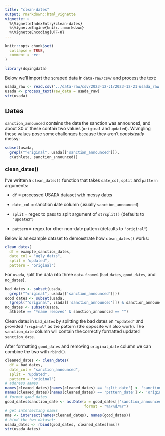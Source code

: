 ```yaml
---
title: "clean-dates"
output: rmarkdown::html_vignette
vignette: >
  %\VignetteIndexEntry{clean-dates}
  %\VignetteEngine{knitr::rmarkdown}
  %\VignetteEncoding{UTF-8}
---
```


```r
knitr::opts_chunk$set(
  collapse = TRUE,
  comment = "#>"
)
```

```r
library(dopingdata)
```


Below we'll import the scraped data in `data-raw/csv/` and process the text:

```r
usada_raw <- read.csv("../data-raw/csv/2023-12-21/2023-12-21-usada_raw.csv")
usada <- process_text(raw_data = usada_raw)
str(usada)
```

## Dates

`sanction_announced` contains the date the sanction was announced, and about 30 of these contain two values (`original` and `updated`). Wrangling these values pose some challenges because they aren't *consistently* messy:

```r
subset(usada, 
  grepl("^original", usada[['sanction_announced']]), 
  c(athlete, sanction_announced))
```

### **clean_dates()**

I've written a `clean_dates()` function that takes `date_col`, `split` and `pattern` arguments: 

+ `df` = processed USADA dataset with messy dates

+ `date_col` = sanction date column (usually `sanction_announced`)

+ `split` = regex to pass to split argument of `strsplit()` (defaults to `"updated"`)

+ `pattern` = regex for other non-date pattern (defaults to `"original"`)

Below is an example dataset to demonstrate how `clean_dates()` works: 

```r
clean_dates(
  df = example_sanction_dates, 
  date_col = "ugly_dates", 
  split = "updated", 
  pattern = "original")
```

For `usada`, split the data into three `data.frame`s (`bad_dates`, `good_dates`, and `no_dates`).

```r
bad_dates <- subset(usada, 
  grepl("^original", usada[['sanction_announced']]))
good_dates <- subset(usada, 
  !grepl("^original", usada[['sanction_announced']]) & sanction_announced != "")
no_dates <- subset(usada,
  athlete == "*name removed" & sanction_announced == "")
```

Clean dates in `bad_dates` by splitting the bad dates on `"updated"` and provided `"original"` as the pattern (the opposite will also work). The `sanction_date` column will contain the correctly formatted updated `sanction_date`.

After formatting `good_dates` and removing `original_date` column we can combine the two with `rbind()`.

```r
cleaned_dates <- clean_dates(
  df = bad_dates, 
  date_col = "sanction_announced", 
  split = "updated", 
  pattern = "original")
# address names 
names(cleaned_dates)[names(cleaned_dates) == 'split_date'] <- 'sanction_date'
names(cleaned_dates)[names(cleaned_dates) == 'pattern_date'] <- 'original_date'
# format good_dates
good_dates$sanction_date <- as.Date(x = good_dates[['sanction_announced']], 
                                    format = "%m/%d/%Y")
# get intersecting names 
nms <- intersect(names(cleaned_dates), names(good_dates))
# bind the two datasets 
usada_dates <- rbind(good_dates, cleaned_dates[nms])
str(usada_dates)
```


